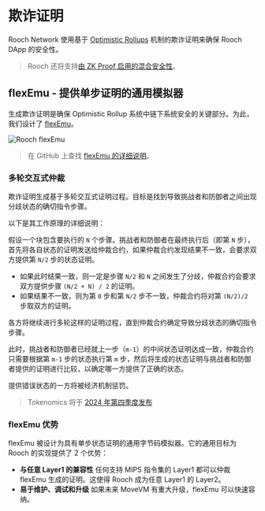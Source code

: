 # 欺诈证明

Rooch Network 使用基于 [Optimistic Rollups](https://ethereum.org/en/developers/docs/scaling/optimistic-rollups/) 机制的欺诈证明来确保 Rooch DApp 的安全性。

> Rooch 还将支持[由 ZK Proof 启用的混合安全性](./hybrid-security.zh-CN.mdx)。

## flexEmu - 提供单步证明的通用模拟器

生成欺诈证明是确保 Optimistic Rollup 系统中链下系统安全的关键部分。为此，我们设计了 [flexEmu](https://github.com/rooch-network/flexemu)。


<Image
  src="/docs/rooch-flexemu.svg"
  alt="Rooch flexEmu"
  width={500}
  height={500}
  className="mx-auto my-4"
/>

> 在 GitHub 上查找 [flexEmu 的详细说明](https://github.com/rooch-network/flexemu/blob/main/docs/guidelines.md)。

### 多轮交互式仲裁

欺诈证明生成基于多轮交互式证明过程。目标是找到导致挑战者和防御者之间出现分歧状态的确切指令步骤。

以下是其工作原理的详细说明：

假设一个块包含要执行的 `N` 个步骤。挑战者和防御者在最终执行后（即第 `N` 步），首先将各自状态的证明发送给仲裁合约，如果仲裁合约发现结果不一致，会要求双方提供第 `N/2` 步的状态证明。

- 如果此时结果一致，则一定是步骤 `N/2` 和 `N` 之间发生了分歧，仲裁合约会要求双方提供步骤 `(N/2 + N) / 2` 的证明。
- 如果结果不一致，则为第 `0` 步和第 `N/2` 步不一致，仲裁合约将对第 `(N/2)/2` 步取双方的证明。

各方将继续进行多轮这样的证明过程，直到仲裁合约确定导致分歧状态的确切指令步骤。

此时，挑战者和防御者已经就上一步（`m-1`）的中间状态证明达成一致，仲裁合约只需要根据第 `m-1` 步的状态执行第 `m` 步，然后将生成的状态证明与挑战者和防御者提供的证明进行比较，以确定哪一方提供了正确的状态。

提供错误状态的一方将被经济机制惩罚。

> Tokenomics 将于 [2024 年第四季度发布](/learn/miscellaneous/roadmap)

### flexEmu 优势

flexEmu 被设计为具有单步状态证明的通用字节码模拟器。它的通用目标为 Rooch 的实现提供了 2 个优势：

- **与任意 Layer1 的兼容性**
  任何支持 MIPS 指令集的 Layer1 都可以仲裁 flexEmu 生成的证明。这使得 Rooch 成为任意 Layer1 的 Layer2。
- **易于维护、调试和升级**
  如果未来 MoveVM 有重大升级，flexEmu 可以快速容纳。
